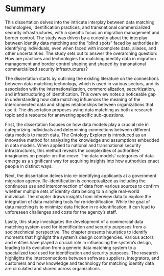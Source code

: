 # Summary {.unnumbered .unlisted}

\addcontentsline{toc}{part}{Summary}

\thispagestyle{plain}

\chaptermark{Summary}

This dissertation delves into the intricate interplay between data matching technologies, identification practices, and transnational commercialized security infrastructures, with a specific focus on migration management and border control. The study was driven by a curiosity about the interplay between identity data matching and the “blind spots” faced by authorities in identifying individuals, even when faced with incomplete data, aliases, and other uncertainties. The study sets out to answer the overarching question: How are practices and technologies for matching identity data in migration management and border control shaping and shaped by transnational commercialized security infrastructures?

The dissertation starts by outlining the existing literature on the connections between data matching technology, which is used in various sectors, and its association with the internationalization, commercialization, securitization, and infrastructuring of identification. This overview notes a noticeable gap in understanding how data matching influences the meaning of the interconnected data and shapes relationships between organizations that use it. The dissertation proposes using data matching as both a research topic and a resource for answering specific sub-questions.

First, the dissertation focuses on how data models play a crucial role in categorizing individuals and determining connections between different data models to match data. The Ontology Explorer is introduced as an innovative method for analyzing the knowledge and assumptions embedded in data models. When applied to national and transnational security infrastructures, this method reveals the complexities of authorities’ imaginaries on people-on-the-move. The data models’ categories of data emerge as a significant way for acquiring insights into how authorities enact people in distinct ways. 

Next, the dissertation delves into re-identifying applicants at a government migration agency. Re-identification is conceptualized as including the continuous use and interconnection of data from various sources to confirm whether multiple sets of identity data belong to a single real-world individual. The chapter draws insights from interview data to explore the integration of data matching tools for re-identification. While the goal of data matching is to minimize data friction in re-identification, it can lead to unforeseen challenges and costs for the agency’s staff.

Lastly, this study investigates the development of a commercial data matching system used for identification and security purposes from a sociotechnical perspective. The chapter presents heuristics to identify moments that highlight the system’s design contingencies. Various actors and entities have played a crucial role in influencing the system’s design, leading to its evolution from a generic data matching system to a specialized tool used for identification and security purposes. The research highlights the interconnections between software suppliers, integrators, and customers and how knowledge and technology for matching identity data are circulated and shared across organizations.

\thispagestyle{plain}